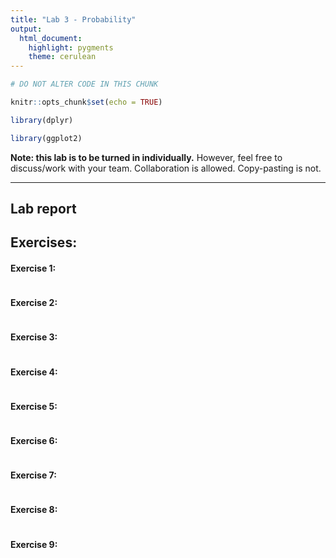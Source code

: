 ---
title: "Lab 3 - Probability"
output: 
  html_document:
    highlight: pygments
    theme: cerulean
---

```{r setup, include=FALSE}

# DO NOT ALTER CODE IN THIS CHUNK

knitr::opts_chunk$set(echo = TRUE)

library(dplyr)

library(ggplot2)

```



**Note: this lab is to be turned in individually.** However, feel free to discuss/work with your team. Collaboration is allowed. Copy-pasting is not.



* * *



## Lab report



## Exercises:



#### Exercise 1: 



```{r ex1, echo=TRUE}

```



#### Exercise 2: 



```{r ex2, echo=TRUE}

```



#### Exercise 3: 



```{r ex3, echo=TRUE}

```





#### Exercise 4: 



```{r ex4, echo=TRUE}

```



#### Exercise 5: 



```{r ex5, echo=TRUE}

```



#### Exercise 6: 



```{r ex6, echo=TRUE}

```



#### Exercise 7: 



```{r ex7, echo=TRUE}

```



#### Exercise 8: 



```{r ex8, echo=TRUE}

```



#### Exercise 9:

```{r ex9, echo=TRUE}

```

